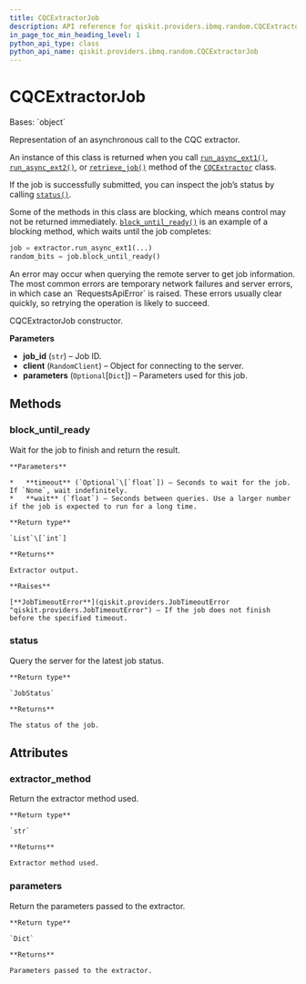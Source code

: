```yaml
---
title: CQCExtractorJob
description: API reference for qiskit.providers.ibmq.random.CQCExtractorJob
in_page_toc_min_heading_level: 1
python_api_type: class
python_api_name: qiskit.providers.ibmq.random.CQCExtractorJob
---
```


# CQCExtractorJob

<Class id="qiskit.providers.ibmq.random.CQCExtractorJob" github="https://github.com/qiskit/qiskit-ibmq-provider/tree/stable/0.16/qiskit/providers/ibmq/random/cqcextractorjob.py" signature="CQCExtractorJob(job_id, client, parameters=None)">
  Bases: `object`

  Representation of an asynchronous call to the CQC extractor.

  An instance of this class is returned when you call [`run_async_ext1()`](qiskit.providers.ibmq.random.CQCExtractor#run_async_ext1 "qiskit.providers.ibmq.random.CQCExtractor.run_async_ext1"), [`run_async_ext2()`](qiskit.providers.ibmq.random.CQCExtractor#run_async_ext2 "qiskit.providers.ibmq.random.CQCExtractor.run_async_ext2"), or [`retrieve_job()`](qiskit.providers.ibmq.random.CQCExtractor#retrieve_job "qiskit.providers.ibmq.random.CQCExtractor.retrieve_job") method of the [`CQCExtractor`](qiskit.providers.ibmq.random.CQCExtractor "qiskit.providers.ibmq.random.CQCExtractor") class.

  If the job is successfully submitted, you can inspect the job’s status by calling [`status()`](qiskit.providers.ibmq.random.CQCExtractorJob#status "qiskit.providers.ibmq.random.CQCExtractorJob.status").

  Some of the methods in this class are blocking, which means control may not be returned immediately. [`block_until_ready()`](qiskit.providers.ibmq.random.CQCExtractorJob#block_until_ready "qiskit.providers.ibmq.random.CQCExtractorJob.block_until_ready") is an example of a blocking method, which waits until the job completes:

  ```python
  job = extractor.run_async_ext1(...)
  random_bits = job.block_until_ready()
  ```

  <Admonition title="Note" type="note">
    An error may occur when querying the remote server to get job information. The most common errors are temporary network failures and server errors, in which case an `RequestsApiError` is raised. These errors usually clear quickly, so retrying the operation is likely to succeed.
  </Admonition>

  CQCExtractorJob constructor.

  **Parameters**

  *   **job\_id** (`str`) – Job ID.
  *   **client** (`RandomClient`) – Object for connecting to the server.
  *   **parameters** (`Optional`\[`Dict`]) – Parameters used for this job.

  ## Methods

  ### block\_until\_ready

  <Function id="qiskit.providers.ibmq.random.CQCExtractorJob.block_until_ready" name="block_until_ready" signature="CQCExtractorJob.block_until_ready(timeout=None, wait=10)">
    Wait for the job to finish and return the result.

    **Parameters**

    *   **timeout** (`Optional`\[`float`]) – Seconds to wait for the job. If `None`, wait indefinitely.
    *   **wait** (`float`) – Seconds between queries. Use a larger number if the job is expected to run for a long time.

    **Return type**

    `List`\[`int`]

    **Returns**

    Extractor output.

    **Raises**

    [**JobTimeoutError**](qiskit.providers.JobTimeoutError "qiskit.providers.JobTimeoutError") – If the job does not finish before the specified timeout.
  </Function>

  ### status

  <Function id="qiskit.providers.ibmq.random.CQCExtractorJob.status" name="status" signature="CQCExtractorJob.status()">
    Query the server for the latest job status.

    **Return type**

    `JobStatus`

    **Returns**

    The status of the job.
  </Function>

  ## Attributes

  ### extractor\_method

  <Attribute id="qiskit.providers.ibmq.random.CQCExtractorJob.extractor_method" name="extractor_method">
    Return the extractor method used.

    **Return type**

    `str`

    **Returns**

    Extractor method used.
  </Attribute>

  ### parameters

  <Attribute id="qiskit.providers.ibmq.random.CQCExtractorJob.parameters" name="parameters">
    Return the parameters passed to the extractor.

    **Return type**

    `Dict`

    **Returns**

    Parameters passed to the extractor.
  </Attribute>
</Class>

